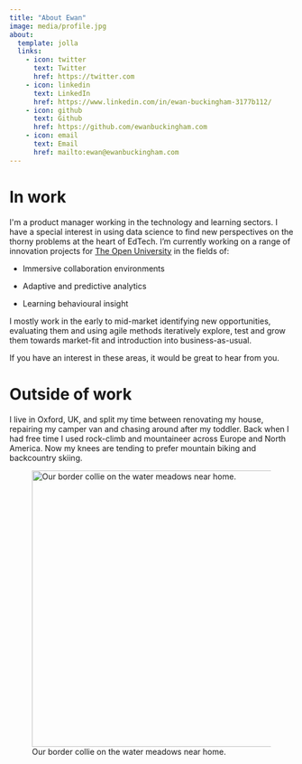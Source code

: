 ```yaml
---
title: "About Ewan"
image: media/profile.jpg
about:
  template: jolla
  links:
    - icon: twitter
      text: Twitter
      href: https://twitter.com
    - icon: linkedin
      text: LinkedIn
      href: https://www.linkedin.com/in/ewan-buckingham-3177b112/
    - icon: github
      text: Github
      href: https://github.com/ewanbuckingham.com
    - icon: email
      text: Email
      href: mailto:ewan@ewanbuckingham.com
---
```


# In work

I\'m a product manager working in the technology and learning sectors. I have a special interest in using data science to find new perspectives on the thorny problems at the heart of EdTech. I'm currently working on a range of innovation projects for [The Open University](http://www.open.ac.uk/) in the fields of:

-   Immersive collaboration environments

-   Adaptive and predictive analytics

-   Learning behavioural insight

I mostly work in the early to mid-market identifying new opportunities, evaluating them and using agile methods iteratively explore, test and grow them towards market-fit and introduction into business-as-usual.

If you have an interest in these areas, it would be great to hear from you.

# Outside of work

I live in Oxford, UK, and split my time between renovating my house, repairing my camper van and chasing around after my toddler. Back when I had free time I used rock-climb and mountaineer across Europe and North America. Now my knees are tending to prefer mountain biking and backcountry skiing.

![Our border collie on the water meadows near home.](media/meg.jpeg){fig-alt="My border collie sitting in the sunshine on the species-rich water meadows that run through Oxford. She not usually this clean." width="489"}
